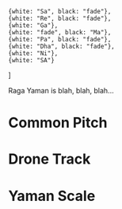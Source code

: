 
    {white: "Sa", black: "fade"},
    {white: "Re", black: "fade"},
    {white: "Ga"},
    {white: "fade", black: "Ma"},
    {white: "Pa", black: "fade"},
    {white: "Dha", black: "fade"},
    {white: "Ni"},
    {white: "SA"}
]

Raga Yaman is blah, blah, blah...

# Common Pitch

<CommonPitch />

# Drone Track

<DronePlayer title='Drone for Raga Yaman' settings={yamanDrone} />

# Yaman Scale

<ScalePlayer title='Basic Intervals' noteSpec={noteSpecYaman} scale={yamanScale} />
